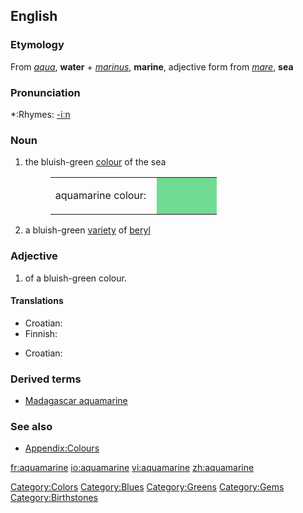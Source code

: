 {{wikipedia}}
==English==

===Etymology===
From {{L.}} ''[[aqua]]'', '''water''' + ''[[marinus]]'', '''marine''', adjective form from ''[[mare]]'', '''sea'''

===Pronunciation===
*:Rhymes: [[Rhymes:English:-iːn|-iːn]]

===Noun===
{{en-noun}}

# {{colour}} the bluish-green [[colour]] of the sea
#:<table><tr><td>aquamarine colour: &nbsp;</td><td bgcolor="#70DB93" width="80">&nbsp; </td></tr></table>
# a bluish-green [[variety]] of [[beryl]]

===Adjective===
{{en-adj}}

# {{color}} of a bluish-green colour.

====Translations====
{{trans-top|aquamarine colour}}
*Croatian: {{t-|hr|akvamarin|m}}
* Finnish: {{t-|fi|akvamariini}}
{{trans-bottom}}

{{trans-top|type of beryl}}
*Croatian: {{t-|hr|akvamarin|m}}
{{trans-mid}}
{{trans-bottom}}

===Derived terms===
*[[Madagascar aquamarine]]

===See also===
*[[Appendix:Colours]]

[[Category:Colors]]
[[Category:Blues]]
[[Category:Greens]]
[[Category:Gems]]
[[Category:Birthstones]]

[[fr:aquamarine]]
[[io:aquamarine]]
[[vi:aquamarine]]
[[zh:aquamarine]]